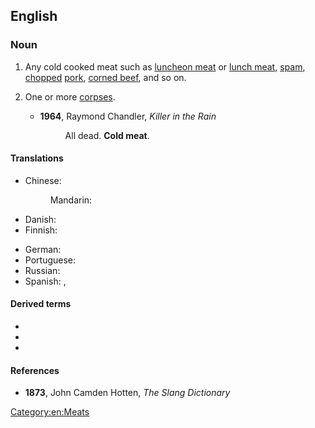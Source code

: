 ==English==

===Noun===
{{en-noun|~}}

# Any cold cooked meat such as [[luncheon meat]] or [[lunch meat]], [[spam]], [[chopped]] [[pork]], [[corned beef]], and so on.
# {{lb|en|slang|uncountable}} One or more [[corpse]]s.
#* '''1964''', Raymond Chandler, ''‎Killer in the Rain''
#*: All dead. '''Cold meat'''.

====Translations====
{{trans-top|cold cooked meat}}
* Chinese:
*: Mandarin: {{t|cmn|冷肉|tr=lěngròu}}
* Danish: {{t-needed|da}}
* Finnish: {{t|fi|[[kylmä]] [[liha]]}}
{{trans-mid}}
* German: {{t|de|Wurstwaren|f-p}}
* Portuguese: {{t-needed|pt}}
* Russian: {{t+|ru|нарезка}}
* Spanish: {{t+|es|embutido|m}}, {{t+|es|fiambre|m}}
{{trans-bottom}}

====Derived terms====
* {{l|en|cold meat box}}
* {{l|en|cold meat cart}}
* {{l|en|cold meat train}}

====References====
* {{sense|corpses}} '''1873''', John Camden Hotten, ''The Slang Dictionary''

[[Category:en:Meats]]